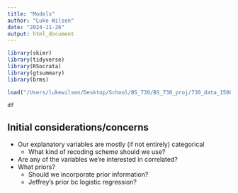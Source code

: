 ```yaml
---
title: "Models"
author: "Luke Wilsen"
date: "2024-11-26"
output: html_document
---
```


```r
library(skimr)
library(tidyverse)
library(RSocrata)
library(gtsummary)
library(brms)

load("/Users/lukewilsen/Desktop/School/BS_730/BS_730_proj/730_data_150000_obs.RData")
```

```r
df
```


## Initial considerations/concerns
- Our explanatory variables are mostly (if not entirely) categorical
  - What kind of recoding scheme should we use?
- Are any of the variables we're interested in correlated?
- What priors?
  - Should we incorporate prior information?
  - Jeffrey's prior bc logistic regression?
  
  
